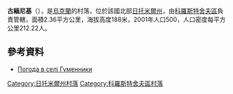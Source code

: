 {{coord|50|23|49|N|28|55|36|E|scale:30000|display=title}}

'''古緬尼基'''（{{lang-uk|Гуменники}}），是[[烏克蘭|烏克蘭]]的村落，位於該國北部[[日托米爾州|日托米爾州]]，由[[科羅斯特舍夫區|科羅斯特舍夫區]]負責管轄，面積2.36平方公里，海拔高度188米，2001年人口500，人口密度每平方公里212.22人。

==參考資料==
* [http://weather.in.ua/ua/zhitomirskaja/6183 Погода в селі Гуменники] {{Wayback|url=http://weather.in.ua/ua/zhitomirskaja/6183 |date=20160305081030 }}

{{DEFAULTSORT:Гуменники}}
[[Category:日托米爾州村落|Category:日托米爾州村落]]
[[Category:科羅斯特舍夫區村落|Category:科羅斯特舍夫區村落]]


{{Zhytomyr-geo-stub}}